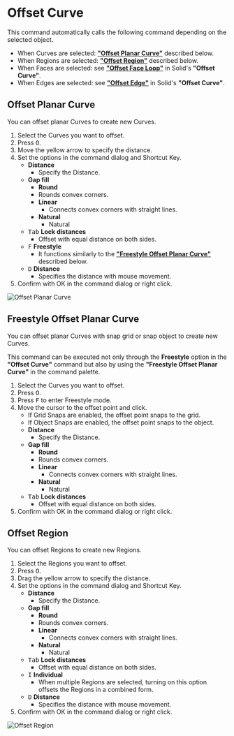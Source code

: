 
# Offset Curve

<Reference shortcut="O" command="Offset Curve" button="Right of Command Bar" />

This command automatically calls the following command depending on the selected object.

- When Curves are selected: [**"Offset Planar Curve"**](#offset-planar-curve) described below.
- When Regions are selected: [**"Offset Region"**](#offset-region) described below.
- When Faces are selected: see [**"Offset Face Loop"**](../solid/offset-curve#offset-face-loop) in Solid's **"Offset Curve"**.
- When Edges are selected: see [**"Offset Edge"**](../solid/offset-curve#offset-edge) in Solid's **"Offset Curve"**.

## Offset Planar Curve

You can offset planar Curves to create new Curves.

1. Select the Curves you want to offset.
2. Press <kbd>O</kbd>.
3. Move the yellow arrow to specify the distance.
4. Set the options in the command dialog and Shortcut Key.
    - **Distance**
        - Specify the Distance.
    - **Gap fill**
        - **Round**
         - Rounds convex corners.
        - **Linear**
            - Connects convex corners with straight lines.
        - **Natural**
            - Natural
    - <kbd>Tab</kbd> **Lock distances**
        - Offset with equal distance on both sides.
    - <kbd>F</kbd> **Freestyle**
        - It functions similarly to the [**"Freestyle Offset Planar Curve"**](#freestyle-offset-planar-curve) described below.
   - <kbd>D</kbd> **Distance**
      - Specifies the distance with mouse movement.
5. Confirm with OK in the command dialog or right click.

![Offset Planar Curve](/img/offset-planar-curve.gif)

## Freestyle Offset Planar Curve

You can offset planar Curves with snap grid or snap object to create new Curves.

This command can be executed not only through the **Freestyle** option in the **"Offset Curve"** command but also by using the **"Freestyle Offset Planar Curve"** in the command palette.

1. Select the Curves you want to offset.
2. Press <kbd>O</kbd>.
3. Press <kbd>F</kbd> to enter Freestyle mode.
4. Move the cursor to the offset point and click.
    - If Grid Snaps are enabled, the offset point snaps to the grid.
    - If Object Snaps are enabled, the offset point snaps to the object.
    - **Distance**
        - Specify the Distance.
    - **Gap fill**
        - **Round**
         - Rounds convex corners.
        - **Linear**
            - Connects convex corners with straight lines.
        - **Natural**
            - Natural
    - <kbd>Tab</kbd> **Lock distances**
        - Offset with equal distance on both sides.
5. Confirm with OK in the command dialog or right click.

## Offset Region

You can offset Regions to create new Regions.

1. Select the Regions you want to offset.
2. Press <kbd>O</kbd>.
3. Drag the yellow arrow to specify the distance.
4. Set the options in the command dialog and Shortcut Key.
    - **Distance**
        - Specify the Distance.
    - **Gap fill**
        - **Round**
         - Rounds convex corners.
        - **Linear**
            - Connects convex corners with straight lines.
        - **Natural**
            - Natural
    - <kbd>Tab</kbd> **Lock distances**
        - Offset with equal distance on both sides.
    - <kbd>I</kbd> **Individual**
        - When multiple Regions are selected, turning on this option offsets the Regions in a combined form.
   - <kbd>D</kbd> **Distance**
      - Specifies the distance with mouse movement.
5. Confirm with OK in the command dialog or right click.

![Offset Region](/img/offset-region.gif)